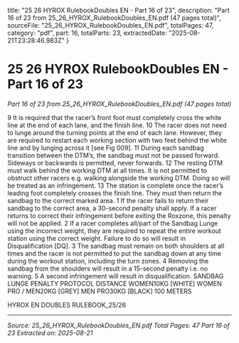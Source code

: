   title: "25 26 HYROX RulebookDoubles EN - Part 16 of 23",
  description: "Part 16 of 23 from 25_26_HYROX_RulebookDoubles_EN.pdf (47 pages total)",
  sourceFile: "25_26_HYROX_RulebookDoubles_EN.pdf",
  totalPages: 47,
  category: "pdf",
  part: 16,
  totalParts: 23,
  extractedDate: "2025-08-21T23:28:46.983Z"
}

# 25 26 HYROX RulebookDoubles EN - Part 16 of 23

*Part 16 of 23 from 25_26_HYROX_RulebookDoubles_EN.pdf (47 pages total)*

9 It is required that the racer’s front foot must
completely cross the white line at the end of each
lane, and the finish line.
10 The racer does not need to lunge around the
turning points at the end of each lane. However,
they are required to restart each working section
with two feet behind the white line and by lunging
across it [see Fig 009].
11 During each sandbag transition between the
DTM’s, the sandbag must not be passed forward.
Sideways or backwards is permitted, never
forwards.
12 The resting DTM must walk behind the working
DTM at all times. It is not permitted to obstruct
other racers e.g. walking alongside the working
DTM. Doing so will be treated as an infringement.
13 The station is complete once the racer’s leading
foot completely crosses the finish line. They must
then return the sandbag to the correct marked
area.
1 If the racer fails to return their sandbag to the
correct area, a 30-second penalty shall apply.
If a racer returns to correct their infringement
before exiting the Roxzone, this penalty will not
be applied.
2 If a racer completes all/part of the Sandbag Lunge
using the incorrect weight, they are required
to repeat the entire workout station using the
correct weight. Failure to do so will result in
Disqualification [DQ].
3 The sandbag must remain on both shoulders at
all times and the racer is not permitted to put the
sandbag down at any time during the workout
station, including the turn zones.
4 Removing the sandbag from the shoulders will
result in a 15-second penalty i.e. no warning.
5 A second infringement will result in disqualification.
SANDBAG LUNGE PENALTY PROTOCOL
DISTANCE
WOMEN10KG [WHITE]
WOMEN PRO / MEN20KG [GREY]
MEN PRO30KG [BLACK]
100 METERS

HYROX EN DOUBLES RULEBOOK_25/26

---

*Source: 25_26_HYROX_RulebookDoubles_EN.pdf*
*Total Pages: 47*
*Part 16 of 23*
*Extracted on: 2025-08-21*
